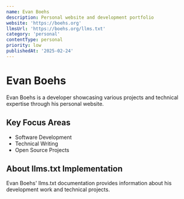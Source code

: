 ```yaml
---
name: Evan Boehs
description: Personal website and development portfolio
website: 'https://boehs.org'
llmsUrl: 'https://boehs.org/llms.txt'
category: 'personal'
contentType: personal
priority: low
publishedAt: '2025-02-24'
---
```


# Evan Boehs

Evan Boehs is a developer showcasing various projects and technical expertise through his personal website.

## Key Focus Areas

- Software Development
- Technical Writing
- Open Source Projects

## About llms.txt Implementation

Evan Boehs' llms.txt documentation provides information about his development work and technical projects.
